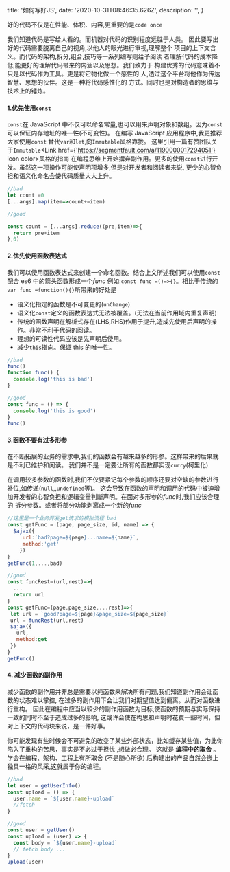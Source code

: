 
  title: '如何写好JS',
  date: '2020-10-31T08:46:35.626Z',
  description: '',
}

好的代码不仅是在性能、体积、内容,更重要的是`code once`

我们知道代码是写给人看的。而机器对代码的识别程度远胜于人类。
因此要写出好的代码需要脱离自己的视角,以他人的眼光进行审视,理解整个
项目的上下文含义。而代码的架构,拆分,组合,技巧等一系列编写则给予阅读
者理解代码的成本降低,能更好的理解代码带来的内涵以及思想。我们致力于
构建优秀的代码意味着不只是以代码作为工具。更是将它物化做一个感性的
人,透过这个平台将他作为传达智慧、思想的伙伴。这是一种将代码感性化的
方式。同时也是对构造者的思维与技术上的锤炼。

<Spacer />

#### 1.优先使用`const`

`const`在 JavaScript 中不仅可以命名常量,也可以用来声明对象和数组。因为`const`可以保证内存地址的<s>唯一性</s>(不可变性)。
在编写 JavaScript 应用程序中,我更推荐大家使用`const` 替代`var`和`let`,向`Immutable`风格靠拢。
这里引用一篇有赞团队关于`Immutable`<Link href={'https://segmentfault.com/a/1190000017294051'} icon color>风格的指南</Link>
在编程思维上开始摒弃副作用。更多的使用`const`进行开发。虽然这一项操作可能使声明项增多,但是对开发者和阅读者来说,
更少的心智负担和语义化命名会使代码质量大大上升。

```js
//bad
let count =0
[...args].map(item=>count+=item)

//good

const count = [...args].reduce((pre,item)=>{
  return pre+item
},0)
```

<Spacer />

#### 2.优先使用函数表达式

我们可以使用函数表达式来创建一个命名函数。结合上文所述我们可以使用`const`配合 es6 中的箭头函数形成一个*func*
例如:`const func =()=>{}`。相比于传统的`var func =function(){}`所带来的好处是

- 语义化指定的函数是不可变更的(`unChange`)
- 语义化`const`定义的函数表达式无法被覆盖。(无法在当前作用域内重复声明)
- 传统的函数声明在解析式存在(LHS,RHS)作用于提升,造成先使用后声明的操作。非常不利于代码的阅读。
- 理想的可读性代码应该是先声明后使用。
- 减少`this`指向。保证 this 的唯一性。

```js
//bad
func()
function func() {
  console.log('this is bad')
}

//good
const func = () => {
  console.log('this is good')
}
func()
```

#### 3.函数不要有过多形参

在不断拓展的业务的需求中,我们的函数会有越来越多的形参。这样带来的后果就是不利已维护和阅读。
我们并不是一定要让所有的函数都实现`curry`(柯里化)

在调用较多参数的函数时,我们不仅要紧记每个参数的顺序还要对空缺的参数进行补位,如传递(`null`,,`undefined`等)。
这会导致在函数的声明和调用的代码中被迫增加开发者的心智负担和逻辑变量判断声明。在面对多形参的*func*时,我们应该合理的
拆分参数。或者将部分功能剥离成一个新的*func*

```js
//这里是一个业务开发get请求的模拟流程 bad
const getFunc = (page, page_size, id, name) => {
  $ajax({
     url:`bad?page=${page}...name=${name}`,
     method:'get'
    })
}
getFunc(1,...,bad)

//good
const funcRest=(url,rest)=>{
  ...
  return url
}
const getFunc=(page,page_size,...rest)=>{
 let url = `good?page=${page}&page_size=${page_size}`
 url = funcRest(url,rest)
 $ajax({
   url,
   method:get
 })
}
getFunc()

```

#### 4. 减少函数的副作用

减少函数的副作用并非总是需要以纯函数来解决所有问题,我们知道副作用会让函数的状态难以掌控,
在过多的副作用下会让我们对期望值达到偏离。从而对函数进行重构。
因此在编程中应当以较少的副作用函数为目标,使函数的预期与实际保持一致的同时不至于造成过多的影响,
这或许会使在构思和声明时花费一些时间，但对上下文的代码块来说，是一件好事。

你可能发现有些时候会不可避免的改变了某些外部状态，比如缓存某些值，为此你陷入了重构的苦思，事实是不必过于担忧
,想做必合理。
这就是 **编程中的取舍** 。学会在编程、架构、工程上有所取舍 (不是随心所欲) 后构建出的产品自然会嵌上独具一格的风采,这就属于你的编程。

```js
//bad
let user = getUserInfo()
const upload = () => {
  user.name = `${user.name}-upload`
  //fetch
}

//good
const user = getUser()
const upload = (user) => {
  const body = `${user.name}-upload`
  // fetch body ...
}
upload(user)
```

